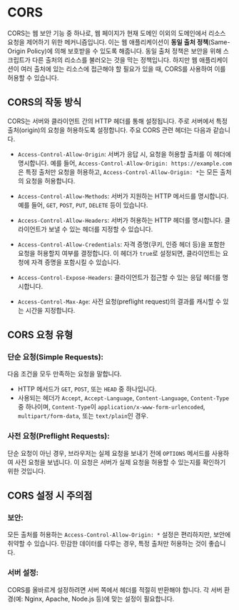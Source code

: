 # CORS

CORS는 웹 보안 기능 중 하나로, 웹 페이지가 현재 도메인 이외의 도메인에서 리소스 요청을 제어하기 위한 메커니즘입니다. 이는 웹 애플리케이션이 **동일 출처 정책**(Same-Origin Policy)에 의해 보호받을 수 있도록 해줍니다. 동일 출처 정책은 보안을 위해 스크립트가 다른 출처의 리소스를 불러오는 것을 막는 정책입니다. 하지만 웹 애플리케이션이 여러 출처에 있는 리소스에 접근해야 할 필요가 있을 때, CORS를 사용하여 이를 허용할 수 있습니다.

## CORS의 작동 방식

CORS는 서버와 클라이언트 간의 HTTP 헤더를 통해 설정됩니다. 주로 서버에서 특정 출처(origin)의 요청을 허용하도록 설정합니다. 주요 CORS 관련 헤더는 다음과 같습니다.

- `Access-Control-Allow-Origin`: 서버가 응답 시, 요청을 허용할 출처를 이 헤더에 명시합니다. 예를 들어, `Access-Control-Allow-Origin: https://example.com`은 특정 출처만 요청을 허용하고, `Access-Control-Allow-Origin: *`는 모든 출처의 요청을 허용합니다.

- `Access-Control-Allow-Methods`: 서버가 지원하는 HTTP 메서드를 명시합니다. 예를 들어, `GET`, `POST`, `PUT`, `DELETE` 등이 있습니다.

- `Access-Control-Allow-Headers`: 서버가 허용하는 HTTP 헤더를 명시합니다. 클라이언트가 보낼 수 있는 헤더를 지정할 수 있습니다.

- `Access-Control-Allow-Credentials`: 자격 증명(쿠키, 인증 헤더 등)을 포함한 요청을 허용할지 여부를 결정합니다. 이 헤더가 `true`로 설정되면, 클라이언트는 요청에 자격 증명을 포함시킬 수 있습니다.

- `Access-Control-Expose-Headers`: 클라이언트가 접근할 수 있는 응답 헤더를 명시합니다.

- `Access-Control-Max-Age`: 사전 요청(preflight request)의 결과를 캐시할 수 있는 시간을 지정합니다.

## CORS 요청 유형

### 단순 요청(Simple Requests):

다음 조건을 모두 만족하는 요청을 말합니다.

- HTTP 메서드가 `GET`, `POST`, 또는 `HEAD` 중 하나입니다.
- 사용되는 헤더가 `Accept`, `Accept-Language`, `Content-Language`, `Content-Type` 중 하나이며, `Content-Type`이 `application/x-www-form-urlencoded`, `multipart/form-data`, 또는 `text/plain`인 경우.

### 사전 요청(Preflight Requests):

단순 요청이 아닌 경우, 브라우저는 실제 요청을 보내기 전에 `OPTIONS` 메서드를 사용하여 사전 요청을 보냅니다. 이 요청은 서버가 실제 요청을 허용할 수 있는지를 확인하기 위한 것입니다.

## CORS 설정 시 주의점

### 보안:

모든 출처를 허용하는 `Access-Control-Allow-Origin: *` 설정은 편리하지만, 보안에 취약할 수 있습니다. 민감한 데이터를 다루는 경우, 특정 출처만 허용하는 것이 좋습니다.

### 서버 설정:

CORS를 올바르게 설정하려면 서버 쪽에서 헤더를 적절히 반환해야 합니다. 각 서버 환경(예: Nginx, Apache, Node.js 등)에 맞는 설정이 필요합니다.
